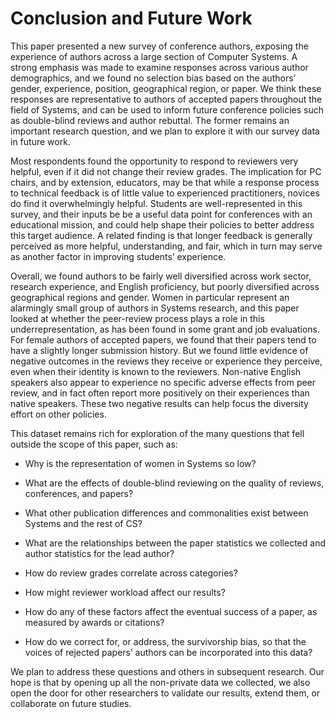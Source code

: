# Conclusion and Future Work {#sec:conclusion}

This paper presented a new survey of conference authors, exposing the experience of authors across a large section of Computer Systems. A strong emphasis was made to examine responses across various author demographics, and we found no selection bias based on the authors' gender, experience, position, geographical region, or paper. We think these responses are representative to authors of accepted papers throughout the field of Systems, and can be used to inform future conference policies such as double-blind reviews and author rebuttal. The former remains an important research question, and we plan to explore it with our survey data in future work.

Most respondents found the opportunity to respond to reviewers very helpful, even if it did not change their review grades. The implication for PC chairs, and by extension, educators, may be that while a response process to technical feedback is of little value to experienced practitioners, novices do find it overwhelmingly helpful. Students are well-represented in this survey, and  their inputs be be a useful data point for conferences with an educational mission, and could help shape their policies to better address this target audience. A related finding is that longer feedback is generally perceived as more helpful, understanding, and fair, which in turn may serve as another factor in improving students' experience.

Overall, we found authors to be fairly well diversified across work sector, research experience, and English proficiency, but poorly diversified across geographical regions and gender.
Women in particular represent an alarmingly small group of authors in Systems research, and this paper looked at whether the peer-review process plays a role in this underrepresentation, as has been found in some grant and job evaluations. For female authors of accepted papers, we found that their papers tend to have a slightly longer submission history. But we found little evidence of negative outcomes in the reviews they receive or experience they perceive, even when their identity is known to the reviewers. Non-native English speakers also appear to experience no specific adverse effects from peer review, and in fact often report more positively on their experiences than native speakers. These two negative results can help focus the diversity effort on other policies.


This dataset remains rich for exploration of the many questions that fell outside the scope of this paper, such as:

* Why is the representation of women in Systems so low?

* What are the effects of double-blind reviewing on the quality of reviews, conferences, and papers?

* What other publication differences and commonalities exist between Systems and the rest of CS?

* What are the relationships between the paper statistics we collected and author statistics for the lead author?

* How do review grades correlate across categories?

* How might reviewer workload affect our results?

* How do any of these factors affect the eventual success of a paper, as measured by awards or citations?

* How do we correct for, or address, the survivorship bias, so that the voices of rejected papers' authors can be incorporated into this data?

We plan to address these questions and others in subsequent research. Our hope is that by opening up all the non-private data we collected, we also open the door for other researchers to validate our results, extend them, or collaborate on future studies.